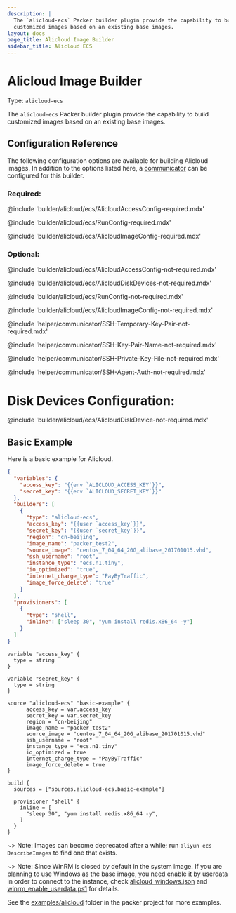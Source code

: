 ```yaml
---
description: |
  The `alicloud-ecs` Packer builder plugin provide the capability to build
  customized images based on an existing base images.
layout: docs
page_title: Alicloud Image Builder
sidebar_title: Alicloud ECS
---
```


# Alicloud Image Builder

Type: `alicloud-ecs`

The `alicloud-ecs` Packer builder plugin provide the capability to build
customized images based on an existing base images.

## Configuration Reference

The following configuration options are available for building Alicloud images.
In addition to the options listed here, a
[communicator](/docs/templates/communicator) can be configured for this
builder.

### Required:

@include 'builder/alicloud/ecs/AlicloudAccessConfig-required.mdx'

@include 'builder/alicloud/ecs/RunConfig-required.mdx'

@include 'builder/alicloud/ecs/AlicloudImageConfig-required.mdx'

### Optional:

@include 'builder/alicloud/ecs/AlicloudAccessConfig-not-required.mdx'

@include 'builder/alicloud/ecs/AlicloudDiskDevices-not-required.mdx'

@include 'builder/alicloud/ecs/RunConfig-not-required.mdx'

@include 'builder/alicloud/ecs/AlicloudImageConfig-not-required.mdx'

@include 'helper/communicator/SSH-Temporary-Key-Pair-not-required.mdx'

@include 'helper/communicator/SSH-Key-Pair-Name-not-required.mdx'

@include 'helper/communicator/SSH-Private-Key-File-not-required.mdx'

@include 'helper/communicator/SSH-Agent-Auth-not-required.mdx'

# Disk Devices Configuration:
@include 'builder/alicloud/ecs/AlicloudDiskDevice-not-required.mdx'

## Basic Example

Here is a basic example for Alicloud.

<Tabs>
<Tab heading="JSON">

```json
{
  "variables": {
    "access_key": "{{env `ALICLOUD_ACCESS_KEY`}}",
    "secret_key": "{{env `ALICLOUD_SECRET_KEY`}}"
  },
  "builders": [
    {
      "type": "alicloud-ecs",
      "access_key": "{{user `access_key`}}",
      "secret_key": "{{user `secret_key`}}",
      "region": "cn-beijing",
      "image_name": "packer_test2",
      "source_image": "centos_7_04_64_20G_alibase_201701015.vhd",
      "ssh_username": "root",
      "instance_type": "ecs.n1.tiny",
      "io_optimized": "true",
      "internet_charge_type": "PayByTraffic",
      "image_force_delete": "true"
    }
  ],
  "provisioners": [
    {
      "type": "shell",
      "inline": ["sleep 30", "yum install redis.x86_64 -y"]
    }
  ]
}
```

</Tab>
<Tab heading="HCL2">

```hcl
variable "access_key" {
  type = string
}

variable "secret_key" {
  type = string
}

source "alicloud-ecs" "basic-example" {
      access_key = var.access_key
      secret_key = var.secret_key
      region = "cn-beijing"
      image_name = "packer_test2"
      source_image = "centos_7_04_64_20G_alibase_201701015.vhd"
      ssh_username = "root"
      instance_type = "ecs.n1.tiny"
      io_optimized = true
      internet_charge_type = "PayByTraffic"
      image_force_delete = true
}

build {
  sources = ["sources.alicloud-ecs.basic-example"]

  provisioner "shell" {
    inline = [
      "sleep 30", "yum install redis.x86_64 -y",
    ]
  }
}
```

</Tab>
</Tabs>

~> Note: Images can become deprecated after a while; run
`aliyun ecs DescribeImages` to find one that exists.

~> Note: Since WinRM is closed by default in the system image. If you are
planning to use Windows as the base image, you need enable it by userdata in
order to connect to the instance, check
[alicloud_windows.json](https://github.com/hashicorp/packer/tree/master/examples/alicloud/basic/alicloud_windows.json)
and
[winrm_enable_userdata.ps1](https://github.com/hashicorp/packer/tree/master/examples/alicloud/basic/winrm_enable_userdata.ps1)
for details.

See the
[examples/alicloud](https://github.com/hashicorp/packer/tree/master/examples/alicloud)
folder in the packer project for more examples.
